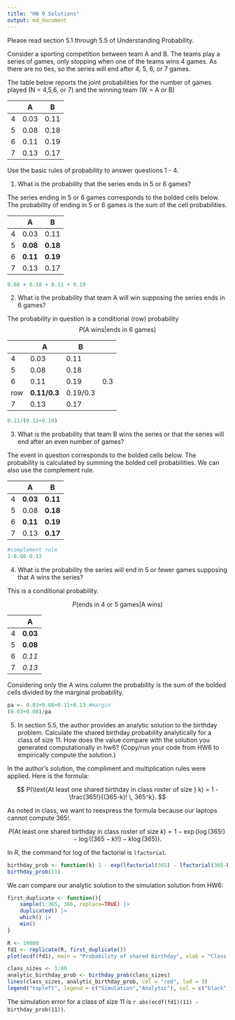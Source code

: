 ```yaml
---
title: "HW 9 Solutions"
output: md_document
---
```


Please read section 5.1 through 5.5 of Understanding Probability.

Consider a sporting competition between team A and B.  The teams play a series of games, only stopping when one of the teams wins 4 games.  As there are no ties, so the series will end after 4, 5, 6, or 7 games.

The table below reports the joint probabilities for the number of games played (N = 4,5,6, or 7) and the winning team (W = A or B)
 
| | A | B |
|---|---|---|
|4|0.03|0.11|
|5|0.08|0.18|
|6|0.11|0.19|
|7|0.13|0.17|

Use the basic rules of probability to answer questions 1 - 4.

1. What is the probability that the series ends in 5 or 6 games?

The series ending in 5 or 6 games corresponds to the bolded cells below.  The probability of ending in 5 or 6 games is the sum of the cell probabilities.

| | A | B |
|---|---|---|
|4|0.03|0.11|
|5|**0.08**|**0.18**|
|6|**0.11**|**0.19**|
|7|0.13|0.17|

```r
0.08 + 0.18 + 0.11 + 0.19
```

2. What is the probability that team A will win supposing the series ends in 6 games?

The probability in question is a conditional (row) probability
$$P(\text{A wins}|\text{ends in 6 games})$$

| | A | B | |
|---|---|---|---|
|4|0.03|0.11| |
|5|0.08|0.18| |
|6|0.11|0.19| 0.3 |
|row|**0.11/0.3**|0.19/0.3| |
|7|0.13|0.17| |

```r
0.11/(0.11+0.19)
```


3. What is the probability that team B wins the series or that the series will end after an even number of games?

The event in question corresponds to the bolded cells below.  The probability is calculated by summing the bolded cell probabilities.  We can also use the complement rule.

| | A | B |
|---|---|---|
|4|**0.03**|**0.11**|
|5|0.08|**0.18**|
|6|**0.11**|**0.19**|
|7|0.13|**0.17**|

```r
#complement rule
1-0.08-0.13
```

4. What is the probability the series will end in 5 or fewer games supposing that A wins the series?

This is a conditional probability.

$$P(\text{ends in 4 or 5 games} | \text{A wins})$$

| | A |
|---|---|
|4|**0.03**|
|5|**0.08**|
|6|*0.11*|
|7|*0.13*|

Considering only the A wins column the probability is the sum of the bolded cells divided by the marginal probability.

```r
pa <- 0.03+0.08+0.11+0.13 #margin
(0.03+0.08)/pa
```

5. In section 5.5, the author provides an analytic solution to the birthday problem.  Calculate the shared birthday probability analytically for a class of size 11.  How does the value compare with the solution you generated computationally in hw6?  (Copy/run your code from HW6 to empirically compute the solution.)

In the author's solution, the compliment and multiplication rules were applied. Here is the formula: 

$$
P(\text{At least one shared birthday in class roster of size } k) = 1 - \frac{365!}{(365-k)! \, 365^k}.
$$

As noted in class, we want to reexpress the formula because our laptops cannot compute 365!.

$$
P(\text{At least one shared birthday in class roster of size } k) = 1 - \exp\{ \log(365!) - \log((365-k)!) - k \log(365)\}.
$$

In R, the command for log of the factorial is `lfactorial`.

```r
birthday_prob <- function(k) 1 - exp(lfactorial(365) - lfactorial(365-k) - k*log(365))
birthday_prob(11)
```

We can compare our analytic solution to the simulation solution from HW6:

```r
first_duplicate <- function(){
    sample(1:365, 366, replace=TRUE) |>
    duplicated() |>
    which() |>
    min()
}

R <- 10000
fd1 <- replicate(R, first_duplicate())
plot(ecdf(fd1), main = "Probability of shared birthday", xlab = "Class size")

class_sizes <- 1:80
analytic_birthday_prob <- birthday_prob(class_sizes)
lines(class_sizes, analytic_birthday_prob, col = "red", lwd = 3)
legend("topleft", legend = c("Simulation","Analytic"), col = c("black","red"), lwd = 3, bty = "n")
```

The simulation error for a class of size 11 is `r abs(ecdf(fd1)(11) - birthday_prob(11))`.

